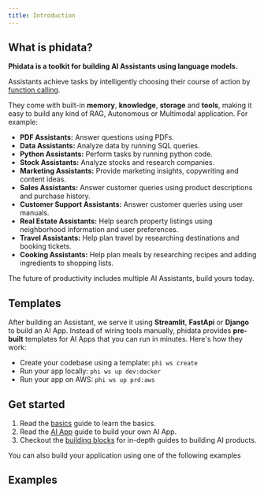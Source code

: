 ```yaml
---
title: Introduction
---
```


## What is phidata?

**Phidata is a toolkit for building AI Assistants using language models.**

Assistants achieve tasks by intelligently choosing their course of action by [function calling](https://platform.openai.com/docs/guides/function-calling).

They come with built-in **memory**, **knowledge**, **storage** and **tools**, making it easy to build any kind of RAG, Autonomous or Multimodal application. For example:

- **PDF Assistants:** Answer questions using PDFs.
- **Data Assistants:** Analyze data by running SQL queries.
- **Python Assistants:** Perform tasks by running python code.
- **Stock Assistants:** Analyze stocks and research companies.
- **Marketing Assistants:** Provide marketing insights, copywriting and content ideas.
- **Sales Assistants:** Answer customer queries using product descriptions and purchase history.
- **Customer Support Assistants:** Answer customer queries using user manuals.
- **Real Estate Assistants:** Help search property listings using neighborhood information and user preferences.
- **Travel Assistants:** Help plan travel by researching destinations and booking tickets.
- **Cooking Assistants:** Help plan meals by researching recipes and adding ingredients to shopping lists.

<Tip>

The future of productivity includes multiple AI Assistants, build yours today.

</Tip>

## Templates

After building an Assistant, we serve it using **Streamlit**, **FastApi** or **Django** to build an AI App. Instead of wiring tools manually, phidata provides **pre-built** templates for AI Apps that you can run in minutes. Here's how they work:

- Create your codebase using a template: `phi ws create`
- Run your app locally: `phi ws up dev:docker`
- Run your app on AWS: `phi ws up prd:aws`

## Get started

1. Read the [basics](/basics) guide to learn the basics.
2. Read the [AI App](/ai-app/run-local) guide to build your own AI App.
3. Checkout the [building blocks](/blocks/overview) for in-depth guides to building AI products.

You can also build your application using one of the following examples

## Examples

<Snippet file="examples.mdx" />
